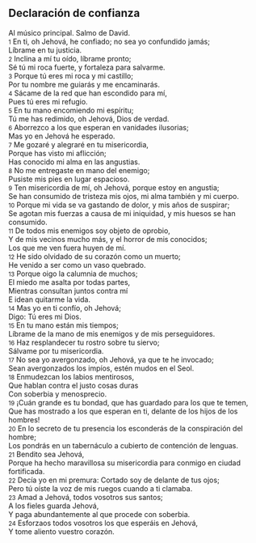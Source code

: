 == Declaración de confianza ==

Al músico principal. Salmo de David.<br>
{{anchor|1}} <small>1</small> En ti, oh Jehová, he confiado; no sea yo confundido jamás;<br>
Líbrame en tu justicia.<br>
{{anchor|2}} <small>2</small> Inclina a mí tu oído, líbrame pronto;<br>
Sé tú mi roca fuerte, y fortaleza para salvarme.<br>
{{anchor|3}} <small>3</small> Porque tú eres mi roca y mi castillo;<br>
Por tu nombre me guiarás y me encaminarás.<br>
{{anchor|4}} <small>4</small> Sácame de la red que han escondido para mí,<br>
Pues tú eres mi refugio.<br>
{{anchor|5}} <small>5</small> En tu mano encomiendo mi espíritu;<br>
Tú me has redimido, oh Jehová, Dios de verdad.<br>
{{anchor|6}} <small>6</small> Aborrezco a los que esperan en vanidades ilusorias;<br>
Mas yo en Jehová he esperado.<br>
{{anchor|7}} <small>7</small> Me gozaré y alegraré en tu misericordia,<br>
Porque has visto mi aflicción;<br>
Has conocido mi alma en las angustias.<br>
{{anchor|8}} <small>8</small> No me entregaste en mano del enemigo;<br>
Pusiste mis pies en lugar espacioso.<br>
{{anchor|9}} <small>9</small> Ten misericordia de mí, oh Jehová, porque estoy en angustia;<br>
Se han consumido de tristeza mis ojos, mi alma también y mi cuerpo.<br>
{{anchor|10}} <small>10</small> Porque mi vida se va gastando de dolor, y mis años de suspirar;<br>
Se agotan mis fuerzas a causa de mi iniquidad, y mis huesos se han consumido.<br>
{{anchor|11}} <small>11</small> De todos mis enemigos soy objeto de oprobio,<br>
Y de mis vecinos mucho más, y el horror de mis conocidos;<br>
Los que me ven fuera huyen de mí.<br>
{{anchor|12}} <small>12</small> He sido olvidado de su corazón como un muerto;<br>
He venido a ser como un vaso quebrado.<br>
{{anchor|13}} <small>13</small> Porque oigo la calumnia de muchos;<br>
El miedo me asalta por todas partes,<br>
Mientras consultan juntos contra mí<br>
E idean quitarme la vida.<br>
{{anchor|14}} <small>14</small> Mas yo en ti confío, oh Jehová;<br>
Digo: Tú eres mi Dios.<br>
{{anchor|15}} <small>15</small> En tu mano están mis tiempos;<br>
Líbrame de la mano de mis enemigos y de mis perseguidores.<br>
{{anchor|16}} <small>16</small> Haz resplandecer tu rostro sobre tu siervo;<br>
Sálvame por tu misericordia.<br>
{{anchor|17}} <small>17</small> No sea yo avergonzado, oh Jehová, ya que te he invocado;<br>
Sean avergonzados los impíos, estén mudos en el Seol.<br>
{{anchor|18}} <small>18</small> Enmudezcan los labios mentirosos,<br>
Que hablan contra el justo cosas duras<br>
Con soberbia y menosprecio.<br>
{{anchor|19}} <small>19</small> ¡Cuán grande es tu bondad, que has guardado para los que te temen,<br>
Que has mostrado a los que esperan en ti, delante de los hijos de los hombres!<br>
{{anchor|20}} <small>20</small> En lo secreto de tu presencia los esconderás de la conspiración del hombre;<br>
Los pondrás en un tabernáculo a cubierto de contención de lenguas.<br>
{{anchor|21}} <small>21</small> Bendito sea Jehová,<br>
Porque ha hecho maravillosa su misericordia para conmigo en ciudad fortificada.<br>
{{anchor|22}} <small>22</small> Decía yo en mi premura: Cortado soy de delante de tus ojos;<br>
Pero tú oíste la voz de mis ruegos cuando a ti clamaba.<br>
{{anchor|23}} <small>23</small> Amad a Jehová, todos vosotros sus santos;<br>
A los fieles guarda Jehová,<br>
Y paga abundantemente al que procede con soberbia.<br>
{{anchor|24}} <small>24</small> Esforzaos todos vosotros los que esperáis en Jehová,<br>
Y tome aliento vuestro corazón.<br>

